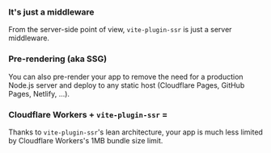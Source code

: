 
### It's just a middleware

From the server-side point of view, `vite-plugin-ssr` is just a server middleware.

<ServerMiddleware />

### Pre-rendering (aka SSG)

You can also pre-render your app to remove the need for a production Node.js server and deploy to any static host
(Cloudflare Pages, GitHub Pages, Netlify, ...).

<PrerenderPreview />

<h3>Cloudflare Workers + <code>vite-plugin-ssr</code> = <Emoji name="red-heart" /></h3>

Thanks to `vite-plugin-ssr`'s lean architecture, your app is much less limited by Cloudflare Workers's 1MB bundle size limit.
